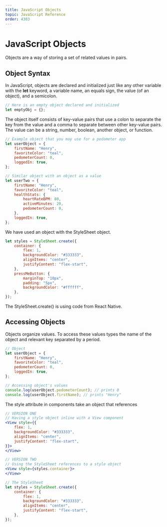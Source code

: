 ```yaml
---
title: JavaScript Objects
topic: JavaScript Reference
order: 4303
---
```


# JavaScript Objects

Objects are a way of storing a set of related values in pairs.

## Object Syntax

In JavaScript, objects are declared and initialized just like any other variable with the **let** keyword, a variable name, an equals sign, the value (of an object), and a semicolon.

```js
// Here is an empty object declared and initialized
let emptyObj = {};
```

The object itself consists of key-value pairs that use a colon to separate the key from the value and a comma to separate between other key-value pairs. 
The value can be a string, number, boolean, another object, or function.

```js
// Example object that you may use for a pedometer app
let userObject = {
    firstName: "Henry",
    favoriteColor: "teal",
    pedometerCount: 0,
    loggedIn: true,
};

// Similar object with an object as a value
let userTwo = {
    firstName: "Henry",
    favoriteColor: "teal",
    healthStats: {
        heartRateBPM: 80,
        activeMinutes: 20,
        pedometerCount: 0,
    },
    loggedIn: true,
};
```

We have used an object with the StyleSheet object.

```js
let styles = StyleSheet.create({
    container: {
        flex: 1,
        backgroundColor: "#333333",
        alignItems: "center",
        justifyContent: "flex-start",
    },
    pressMeButton: {
        marginTop: "10px",
        padding: "5px",
        backgroundColor: "#ffffff",
    },
});
```

The StyleSheet.create() is using code from React Native.

## Accessing Objects

Objects organize values. 
To access these values types the name of the object and relevant key separated by a period.

```js
// Object
let userObject = {
    firstName: "Henry",
    favoriteColor: "teal",
    pedometerCount: 0,
    loggedIn: true,
};

// Accessing object's values
console.log(userObject.pedometerCount); // prints 0
console.log(userObject.firstName); // prints "Henry"
```

The style attribute in components take an object that references

```jsx
// VERSION ONE
// Having a style object inline with a View component
<View style={{
    flex: 1,
    backgroundColor: "#333333",
    alignItems: "center",
    justifyContent: "flex-start",
}}>
</View>

// VERSION TWO
// Using the StyleSheet references to a style object
<View style={styles.container}>
</View>

// The StyleSheet
let styles = StyleSheet.create({
    container: {
        flex: 1,
        backgroundColor: "#333333",
        alignItems: "center",
        justifyContent: "flex-start",
    },
});
```
